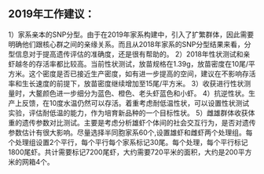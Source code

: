 ## 2019年工作建议：
1）家系亲本的SNP分型。由于在2019年家系构建中，引入了扩繁群体，因此需要明确他们跟核心群之间的亲缘关系。而且从2018年家系的SNP分型结果来看，分型信息对于提高遗传评估的准确度，还是很有帮助的。
2）2018年性状测试和亲虾越冬的存活率都比较高。当前性状测试，放苗规格在1.39g，放苗密度在10尾/平方米。这个密度是否已接近生产密度，如有进一步提高的空间，建议在不影响存活率和生长速度的前提下，放苗密度继续增加至15尾/平方米。
3）收获进行性状测量时，大鳌颜色进一步细分为蓝色、橙色、老头虾蓝色和小虾。
4）抗逆性状。生产上反馈，在10度水温仍然可以存活。着重考虑耐低温性状，可以设置性状测试实验，评估耐低温的能力，作为培育新品种的一个目标性状。
5）雌雄群体收获体重的遗传参数对比测试。主要是考虑分析雄虾个体间的社会交互行为，是否对遗传参数估计有很大影响。尽量选择半同胞家系60个,设置雄虾和雌虾两个处理组。每个处理组设置2个平行，每个平行每个家系标记30尾。每个处理，每个平行标记1800尾虾。共计需要标记7200尾虾，大约需要720平米的面积，大约是200平方米的网箱4个。